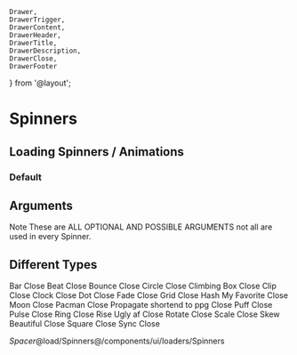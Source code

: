     Drawer,
    DrawerTrigger,
    DrawerContent,
    DrawerHeader,
    DrawerTitle,
    DrawerDescription,
    DrawerClose,
    DrawerFooter
} from '@layout';

<Meta of={SpinnerStories} />

# Spinners
## Loading Spinners / Animations

### Default
<Canvas of={SpinnerStories.Default} />

## Arguments
Note These are ALL OPTIONAL AND POSSIBLE ARGUMENTS not all are used in every Spinner.

<Controls of={SpinnerStories.Default} />

## Different Types
<Drawer>
    <DrawerTrigger>
        <Spinners type='bar' />
    </DrawerTrigger>
    <DrawerContent>
        <DrawerHeader>
            <DrawerTitle>
                Bar 
            </DrawerTitle>
            <DrawerDescription>
            </DrawerDescription>
            <Canvas of={SpinnerStories.Bar} />
            <Controls of={SpinnerStories.Bar} exclude={['Size', 'Margin', 'Radius']} />
            <DrawerClose>
                Close
            </DrawerClose>
        </DrawerHeader>
        <DrawerFooter>
        </DrawerFooter>
    </DrawerContent>
</Drawer>
<Drawer>
    <DrawerTrigger>
        <Spinners type='beat' />
    </DrawerTrigger>
    <DrawerContent>
        <DrawerHeader>
            <DrawerTitle>
                Beat 
            </DrawerTitle>
            <DrawerDescription>
            </DrawerDescription>
            <Canvas of={SpinnerStories.Beat} />
            <Controls of={SpinnerStories.Beat} exclude={['Width','Height','Radius']} />
            <DrawerClose>
                Close
            </DrawerClose>
        </DrawerHeader>
        <DrawerFooter>
        </DrawerFooter>
    </DrawerContent>
</Drawer>
<Drawer>
    <DrawerTrigger>
        <Spinners type='bounce' />
    </DrawerTrigger>
    <DrawerContent>
        <DrawerHeader>
            <DrawerTitle>
                Bounce 
            </DrawerTitle>
            <DrawerDescription>
            </DrawerDescription>
            <Canvas of={SpinnerStories.Bounce} />
            <Controls of={SpinnerStories.Bounce} exclude={['Width','Height','Margin','Radius']} />
            <DrawerClose>
                Close
            </DrawerClose>
        </DrawerHeader>
        <DrawerFooter>
        </DrawerFooter>
    </DrawerContent>
</Drawer>
<Drawer>
    <DrawerTrigger>
        <Spinners type='circle' />
    </DrawerTrigger>
    <DrawerContent>
        <DrawerHeader>
            <DrawerTitle>
                Circle
            </DrawerTitle>
            <DrawerDescription>
            </DrawerDescription>
            <Canvas of={SpinnerStories.Circle} />
            <Controls of={SpinnerStories.Circle} exclude={['Width','Height','Margin','Radius']} />
            <DrawerClose>
                Close
            </DrawerClose>
        </DrawerHeader>
        <DrawerFooter>
        </DrawerFooter>
    </DrawerContent>
</Drawer>
<Drawer>
    <DrawerTrigger>
        <Spinners type='climbingbox' size={15} />
    </DrawerTrigger>
    <DrawerContent>
        <DrawerHeader>
            <DrawerTitle>
                Climbing Box
            </DrawerTitle>
            <DrawerDescription>
            </DrawerDescription>
            <Canvas of={SpinnerStories.ClimbingBox} />
            <Controls of={SpinnerStories.ClimbingBox} exclude={['Width','Height','Margin','Radius']} />
            <DrawerClose>
                Close
            </DrawerClose>
        </DrawerHeader>
        <DrawerFooter>
        </DrawerFooter>
    </DrawerContent>
</Drawer>
<Drawer>
    <DrawerTrigger>
        <Spinners type='clip' />
    </DrawerTrigger>
    <DrawerContent>
        <DrawerHeader>
            <DrawerTitle>
                Clip
            </DrawerTitle>
            <DrawerDescription>
            </DrawerDescription>
            <Canvas of={SpinnerStories.Clip} />
            <Controls of={SpinnerStories.Clip} exclude={['Width','Height','Margin','Radius']} />
            <DrawerClose>
                Close
            </DrawerClose>
        </DrawerHeader>
        <DrawerFooter>
        </DrawerFooter>
    </DrawerContent>
</Drawer>
<Drawer>
    <DrawerTrigger>
        <Spinners type='clock' />
    </DrawerTrigger>
    <DrawerContent>
        <DrawerHeader>
            <DrawerTitle>
                Clock
            </DrawerTitle>
            <DrawerDescription>
            </DrawerDescription>
            <Canvas of={SpinnerStories.Clock} />
            <Controls of={SpinnerStories.Clock} exclude={['Width','Height','Margin','Radius']} />
            <DrawerClose>
                Close
            </DrawerClose>
        </DrawerHeader>
        <DrawerFooter>
        </DrawerFooter>
    </DrawerContent>
</Drawer>
<Drawer>
    <DrawerTrigger>
        <Spinners type='dot' />
    </DrawerTrigger>
    <DrawerContent>
        <DrawerHeader>
            <DrawerTitle>
                Dot
            </DrawerTitle>
            <DrawerDescription>
            </DrawerDescription>
            <Canvas of={SpinnerStories.Dot} />
            <Controls of={SpinnerStories.Dot} exclude={['Width','Height','Margin','Radius']} />
            <DrawerClose>
                Close
            </DrawerClose>
        </DrawerHeader>
        <DrawerFooter>
        </DrawerFooter>
    </DrawerContent>
</Drawer>
<Drawer>
    <DrawerTrigger>
        <Spinners type='fade' />
    </DrawerTrigger>
    <DrawerContent>
        <DrawerHeader>
            <DrawerTitle>
                Fade
            </DrawerTitle>
            <DrawerDescription>
            </DrawerDescription>
            <Canvas of={SpinnerStories.Fade} />
            <Controls of={SpinnerStories.Fade} exclude={['Size']} />
            <DrawerClose>
                Close
            </DrawerClose>
        </DrawerHeader>
        <DrawerFooter>
        </DrawerFooter>
    </DrawerContent>
</Drawer>
<Drawer>
    <DrawerTrigger>
        <Spinners type='grid' />
    </DrawerTrigger>
    <DrawerContent>
        <DrawerHeader>
            <DrawerTitle>
                Grid
            </DrawerTitle>
            <DrawerDescription>
            </DrawerDescription>
            <Canvas of={SpinnerStories.Grid} />
            <Controls of={SpinnerStories.Grid} exclude={['Width','Height','Radius']} />
            <DrawerClose>
                Close
            </DrawerClose>
        </DrawerHeader>
        <DrawerFooter>
        </DrawerFooter>
    </DrawerContent>
</Drawer>
<Drawer>
    <DrawerTrigger>
        <Spinners type='hash' />
    </DrawerTrigger>
    <DrawerContent>
        <DrawerHeader>
            <DrawerTitle>
                Hash
            </DrawerTitle>
            <DrawerDescription>
                My Favorite
            </DrawerDescription>
            <Canvas of={SpinnerStories.Hash} />
            <Controls of={SpinnerStories.Hash} exclude={['Width','Height','Margin','Radius']} />
            <DrawerClose>
                Close
            </DrawerClose>
        </DrawerHeader>
        <DrawerFooter>
        </DrawerFooter>
    </DrawerContent>
</Drawer>
<Drawer>
    <DrawerTrigger>
        <Spinners type='moon' />
    </DrawerTrigger>
    <DrawerContent>
        <DrawerHeader>
            <DrawerTitle>
                Moon
            </DrawerTitle>
            <DrawerDescription>
            </DrawerDescription>
            <Canvas of={SpinnerStories.Moon} />
            <Controls of={SpinnerStories.Moon} exclude={['Width','Height','Margin','Radius']} />
            <DrawerClose>
                Close
            </DrawerClose>
        </DrawerHeader>
        <DrawerFooter>
        </DrawerFooter>
    </DrawerContent>
</Drawer>
<Drawer>
    <DrawerTrigger>
        <Spinners type='pacman' />
    </DrawerTrigger>
    <DrawerContent>
        <DrawerHeader>
            <DrawerTitle>
                Pacman
            </DrawerTitle>
            <DrawerDescription>
            </DrawerDescription>
            <Canvas of={SpinnerStories.Pacman} />
            <Controls of={SpinnerStories.Pacman} exclude={['Width','Height','Radius']} />
            <DrawerClose>
                Close
            </DrawerClose>
        </DrawerHeader>
        <DrawerFooter>
        </DrawerFooter>
    </DrawerContent>
</Drawer>
<Drawer>
    <DrawerTrigger>
        <Spinners type='ppg' />
    </DrawerTrigger>
    <DrawerContent>
        <DrawerHeader>
            <DrawerTitle>
                Propagate
            </DrawerTitle>
            <DrawerDescription>
                shortend to ppg
            </DrawerDescription>
            <Canvas of={SpinnerStories.Propagate} />
            <Controls of={SpinnerStories.Propagate} exclude={['Width','Height','Margin','Radius']} />
            <DrawerClose>
                Close
            </DrawerClose>
        </DrawerHeader>
        <DrawerFooter>
        </DrawerFooter>
    </DrawerContent>
</Drawer>
<Drawer>
    <DrawerTrigger>
        <Spinners type='puff' />
    </DrawerTrigger>
    <DrawerContent>
        <DrawerHeader>
            <DrawerTitle>
                Puff
            </DrawerTitle>
            <DrawerDescription>
            </DrawerDescription>
            <Canvas of={SpinnerStories.Puff} />
            <Controls of={SpinnerStories.Puff} exclude={['Width','Height','Margin','Radius']} />
            <DrawerClose>
                Close
            </DrawerClose>
        </DrawerHeader>
        <DrawerFooter>
        </DrawerFooter>
    </DrawerContent>
</Drawer>
<Drawer>
    <DrawerTrigger>
        <Spinners type='pulse' />
    </DrawerTrigger>
    <DrawerContent>
        <DrawerHeader>
            <DrawerTitle>
                Pulse
            </DrawerTitle>
            <DrawerDescription>
            </DrawerDescription>
            <Canvas of={SpinnerStories.Pulse} />
            <Controls of={SpinnerStories.Pulse} exclude={['Width','Height','Radius']} />
            <DrawerClose>
                Close
            </DrawerClose>
        </DrawerHeader>
        <DrawerFooter>
        </DrawerFooter>
    </DrawerContent>
</Drawer>
<Drawer>
    <DrawerTrigger>
        <Spinners type='ring' />
    </DrawerTrigger>
    <DrawerContent>
        <DrawerHeader>
            <DrawerTitle>
                Ring
            </DrawerTitle>
            <DrawerDescription>
            </DrawerDescription>
            <Canvas of={SpinnerStories.Ring} />
            <Controls of={SpinnerStories.Ring} exclude={['Width','Height','Margin','Radius']} />
            <DrawerClose>
                Close
            </DrawerClose>
        </DrawerHeader>
        <DrawerFooter>
        </DrawerFooter>
    </DrawerContent>
</Drawer>
<Drawer>
    <DrawerTrigger>
        <Spinners type='rise' />
    </DrawerTrigger>
    <DrawerContent>
        <DrawerHeader>
            <DrawerTitle>
                Rise
            </DrawerTitle>
            <DrawerDescription>
                Ugly af
            </DrawerDescription>
            <Canvas of={SpinnerStories.Rise} />
            <Controls of={SpinnerStories.Rise} exclude={['Width','Height','Radius']} />
            <DrawerClose>
                Close
            </DrawerClose>
        </DrawerHeader>
        <DrawerFooter>
        </DrawerFooter>
    </DrawerContent>
</Drawer>
<Drawer>
    <DrawerTrigger>
        <Spinners type='rotate' />
    </DrawerTrigger>
    <DrawerContent>
        <DrawerHeader>
            <DrawerTitle>
                Rotate
            </DrawerTitle>
            <DrawerDescription>
            </DrawerDescription>
            <Canvas of={SpinnerStories.Rotate} />
            <Controls of={SpinnerStories.Rotate} exclude={['Width','Height','Radius']} />
            <DrawerClose>
                Close
            </DrawerClose>
        </DrawerHeader>
        <DrawerFooter>
        </DrawerFooter>
    </DrawerContent>
</Drawer>
<Drawer>
    <DrawerTrigger>
        <Spinners type='scale' />
    </DrawerTrigger>
    <DrawerContent>
        <DrawerHeader>
            <DrawerTitle>
                Scale
            </DrawerTitle>
            <DrawerDescription>
            </DrawerDescription>
            <Canvas of={SpinnerStories.Scale} />
            <Controls of={SpinnerStories.Scale} exclude={['Size']} />
            <DrawerClose>
                Close
            </DrawerClose>
        </DrawerHeader>
        <DrawerFooter>
        </DrawerFooter>
    </DrawerContent>
</Drawer>
<Drawer>
    <DrawerTrigger>
        <Spinners type='skew' />
    </DrawerTrigger>
    <DrawerContent>
        <DrawerHeader>
            <DrawerTitle>
                Skew
            </DrawerTitle>
            <DrawerDescription>
                Beautiful
            </DrawerDescription>
            <Canvas of={SpinnerStories.Skew} />
            <Controls of={SpinnerStories.Skew} exclude={['Width','Height','Margin','Radius']} />
            <DrawerClose>
                Close
            </DrawerClose>
        </DrawerHeader>
        <DrawerFooter>
        </DrawerFooter>
    </DrawerContent>
</Drawer>
<Drawer>
    <DrawerTrigger>
        <Spinners type='square' />
    </DrawerTrigger>
    <DrawerContent>
        <DrawerHeader>
            <DrawerTitle>
                Square
            </DrawerTitle>
            <DrawerDescription>
            </DrawerDescription>
            <Canvas of={SpinnerStories.Square} />
            <Controls of={SpinnerStories.Square} exclude={['Width','Height','Margin','Radius']} />
            <DrawerClose>
                Close
            </DrawerClose>
        </DrawerHeader>
        <DrawerFooter>
        </DrawerFooter>
    </DrawerContent>
</Drawer>
<Drawer>
    <DrawerTrigger>
        <Spinners type='sync' />
    </DrawerTrigger>
    <DrawerContent>
        <DrawerHeader>
            <DrawerTitle>
                Sync
            </DrawerTitle>
            <DrawerDescription>
            </DrawerDescription>
            <Canvas of={SpinnerStories.Sync} />
            <Controls of={SpinnerStories.Sync} exclude={['Width','Height','Radius']} />
            <DrawerClose>
                Close
            </DrawerClose>
        </DrawerHeader>
        <DrawerFooter>
        </DrawerFooter>
    </DrawerContent>
</Drawer>


_Spacer_@load/Spinners@/components/ui/loaders/Spinners